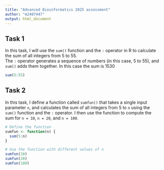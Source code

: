 ```yaml
---
title: "Advanced Bioinformatics 2025 assessment"
author: "m2407447"
output: html_document
---
```

## Task 1

In this task, I will use the `sum()` function and the `:` operator in R to calculate the sum of all integers from 5 to 55.  
The `:` operator generates a sequence of numbers (in this case, 5 to 55), and `sum()` adds them together. In this case the sum is 1530

```r
sum(5:55)
```
## Task 2

In this task, I define a function called `sumfun()` that takes a single input parameter `n`, and calculates the sum of all integers from 5 to `n` using the `sum()` function and the `:` operator. I then use the function to compute the sum for `n = 10`, `n = 20`, and `n = 100`.

```r
# Define the function
sumfun <- function(n) {
  sum(5:n)
}
```

```r
# Use the function with different values of n
sumfun(10)
sumfun(20)
sumfun(100)

```


